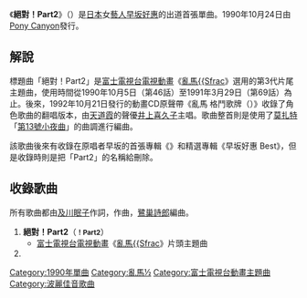 {{unreferenced|time=2017-01-26T07:31:51+00:00}}
{{NoteTA
|1 = zh:½; zh-cn:{{small|{{math|{{sfrac|1|2}}}}}}; zh-tw:{{small|{{math|{{sfrac|1|2}}}}}};
|2 = ½=>zh-hans:{{small|{{math|{{sfrac|1|2}}}}}}; ½=>zh-hant:{{small|{{math|{{sfrac|1|2}}}}}};<!--zh兼容zh-hans、zh-hant會優先顯示，但下位區域轉換不影響-->
}}
{{Infobox Single
| Name           = 絕對！Part2<br /><small>（{{lang|ja|絶対！Part2}}）</small>
| Artist         = [[早坂好惠|早坂好惠]]
| Album          = {{lang|ja|ぎゃふん}}
| A-side         = 
| B-side         = {{lang|ja|かたくなかたくな}}
| Released       = 1990年10月24日
| Format         = 
| Recorded       = 
| Genre          = {{link-ja|偶像歌謠|アイドル歌謡}}
| Length         = 
| Label          = [[波麗佳音|Pony Canyon]]
| Writer         = [[及川眠子|及川眠子]]、{{link-ja|松本俊明|松本俊明}}
| Producer       = 
| Certification  = 
| Chart position = * 第42名（[[Oricon公信榜|Oricon]]）
| Last single    = 
| This single    = '''絕對！Part2'''<br />（1990年）
| Next single    = {{lang|ja|キミに}}本命申{{lang|ja|し}}上{{lang|ja|げます}}<br />（1991年）
| Misc            =
{{Extra track listing
 | Album = {{lang|ja|らんま{{math|{{sfrac|1|2}}}} TVテーマソングス コンプリート}}
 | Type = studio
 | prev_track = [[Present_(東京少年單曲)|Present]]<br />[[東京少年_(樂團)|東京少年]]
 | prev_no = 8
 | this_track = '''絕對！Part2'''<br />[[早坂好惠|早坂好惠]]
 | track_no = 9
 | next_track = [[Friends_(YAWMIN單曲)|Friends]]<br />[[高橋洋子|YAWMIN]]
 | next_no = 10}}
}}
《'''絕對！Part2'''》（{{lang-ja|絶対！Part2}}）是[[日本|日本]]女[[藝人|藝人]][[早坂好惠|早坂好惠]]的出道首張單曲。1990年10月24日由[[波麗佳音|Pony Canyon]]發行。

== 解說 ==
標題曲「絕對！Part2」是[[富士電視台|富士電視台]][[電視動畫|電視動畫]]《[[亂馬½|亂馬{{Sfrac]]》選用的第3代片尾主題曲，使用時間從1990年10月5日（第46話）至1991年3月29日（第69話）為止。後來，1992年10月21日發行的動畫CD原聲帶《亂馬{{Sfrac|1|2}} 格鬥歌牌（<small>{{lang|ja|らんま{{math|{{sfrac|1|2}}}} 格闘歌かるた}}</small>）》收錄了角色歌曲的翻唱版本，由[[亂馬½#天道家|天道霞]]的聲優[[井上喜久子|井上喜久子]]主唱。歌曲整首則是使用了[[沃爾夫岡·阿馬德烏斯·莫扎特|莫扎特]]「[[第13号小夜曲_(莫扎特)|第13號小夜曲]]」的曲調進行編曲。

該歌曲後來有收錄在原唱者早坂的首張專輯《{{lang|ja|ぎゃふん}}》和精選專輯《早坂好惠 Best》，但是收錄時則是把「Part2」的名稱給刪除。

== 收錄歌曲 ==
所有歌曲都由[[及川眠子|及川眠子]]作詞，{{link-ja|松本俊明|松本俊明}}作曲，[[鷺巢詩郎|鷺巢詩郎]]編曲。
# '''絕對！Part2'''（'''<small>{{lang|ja|絶対}}！Part2</small>'''）
#* [[富士電視台|富士電視台]][[電視動畫|電視動畫]]《[[亂馬½|亂馬{{Sfrac]]》片頭主題曲
# '''{{lang|ja|かたくなかたくな}}'''
{{亂馬½}}
{{DEFAULTSORT:Zeddai！Patotsū}}
[[Category:1990年單曲|Category:1990年單曲]]
[[Category:亂馬½|Category:亂馬½]]
[[Category:富士電視台動畫主題曲|Category:富士電視台動畫主題曲]]
[[Category:波麗佳音歌曲|Category:波麗佳音歌曲]]